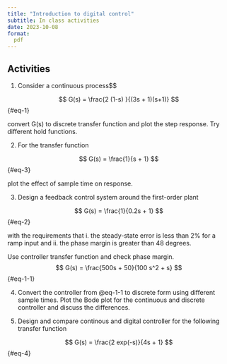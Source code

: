 ```yaml
---
title: "Introduction to digital control"
subtitle: In class activities
date: 2023-10-08
format:
  pdf
---
```


## Activities

1. Consider a continuous process$$

$$
G(s) = \frac{2 (1-s) }{(3s + 1)(s+1)}
$${#eq-1}

convert G(s) to discrete transfer function and plot the step response. Try different hold functions. 

2. For the transfer function

$$
G(s) = \frac{1}{s + 1}
$${#eq-3}

plot the effect of sample time on response. 

3. Design a feedback control system around the first-order plant 

$$
G(s) = \frac{1}{0.2s + 1}
$${#eq-2}

with the requirements that 
i. the steady-state error is less than 2% for a ramp input and 
ii. the phase margin is greater than 48 degrees. 

Use controller transfer function and check phase margin.
$$
G(s) = \frac{500s + 50}{100 s^2 + s}
$${#eq-1-1}

4. Convert the controller from @eq-1-1 to discrete form using different sample times. Plot the Bode plot for the continuous and discrete controller and discuss the differences. 

5.  Design and compare continous and digital controller for the following transfer function

$$
G(s) = \frac{2 exp(-s)}{4s + 1}
$${#eq-4}
